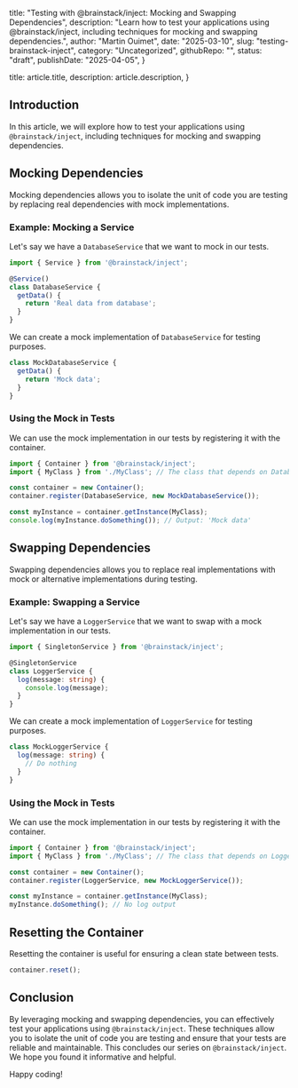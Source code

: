 
  title: "Testing with @brainstack/inject: Mocking and Swapping Dependencies",
  description: "Learn how to test your applications using @brainstack/inject, including techniques for mocking and swapping dependencies.",
  author: "Martin Ouimet",
  date: "2025-03-10",
  slug: "testing-brainstack-inject",
  category: "Uncategorized",
  githubRepo: "",
  status: "draft",
  publishDate: "2025-04-05",
}

  title: article.title,
  description: article.description,
}


## Introduction

In this article, we will explore how to test your applications using `@brainstack/inject`, including techniques for mocking and swapping dependencies.

## Mocking Dependencies

Mocking dependencies allows you to isolate the unit of code you are testing by replacing real dependencies with mock implementations.

### Example: Mocking a Service

Let's say we have a `DatabaseService` that we want to mock in our tests.

```typescript
import { Service } from '@brainstack/inject';

@Service()
class DatabaseService {
  getData() {
    return 'Real data from database';
  }
}
```

We can create a mock implementation of `DatabaseService` for testing purposes.

```typescript
class MockDatabaseService {
  getData() {
    return 'Mock data';
  }
}
```

### Using the Mock in Tests

We can use the mock implementation in our tests by registering it with the container.

```typescript
import { Container } from '@brainstack/inject';
import { MyClass } from './MyClass'; // The class that depends on DatabaseService

const container = new Container();
container.register(DatabaseService, new MockDatabaseService());

const myInstance = container.getInstance(MyClass);
console.log(myInstance.doSomething()); // Output: 'Mock data'
```

## Swapping Dependencies

Swapping dependencies allows you to replace real implementations with mock or alternative implementations during testing.

### Example: Swapping a Service

Let's say we have a `LoggerService` that we want to swap with a mock implementation in our tests.

```typescript
import { SingletonService } from '@brainstack/inject';

@SingletonService
class LoggerService {
  log(message: string) {
    console.log(message);
  }
}
```

We can create a mock implementation of `LoggerService` for testing purposes.

```typescript
class MockLoggerService {
  log(message: string) {
    // Do nothing
  }
}
```

### Using the Mock in Tests

We can use the mock implementation in our tests by registering it with the container.

```typescript
import { Container } from '@brainstack/inject';
import { MyClass } from './MyClass'; // The class that depends on LoggerService

const container = new Container();
container.register(LoggerService, new MockLoggerService());

const myInstance = container.getInstance(MyClass);
myInstance.doSomething(); // No log output
```

## Resetting the Container

Resetting the container is useful for ensuring a clean state between tests.

```typescript
container.reset();
```

## Conclusion

By leveraging mocking and swapping dependencies, you can effectively test your applications using `@brainstack/inject`. These techniques allow you to isolate the unit of code you are testing and ensure that your tests are reliable and maintainable. This concludes our series on `@brainstack/inject`. We hope you found it informative and helpful.

Happy coding!